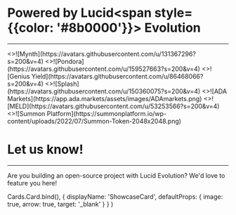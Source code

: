 
# Powered by Lucid<span style={{color: '#8b0000'}}> Evolution</span>
---

<Cards>
  <ShowcaseCard title="Mynth" href="https://www.mynth.ai" style={{ width: '200px', height: '250px' }}>
    <>![Mynth](https://avatars.githubusercontent.com/u/131367296?s=200&v=4)</>
  </ShowcaseCard>
  <ShowcaseCard title="Pondora" href="https://pondora.org" style={{ width: '200px', height: '250px' }}>
    <>![Pondora](https://avatars.githubusercontent.com/u/159527663?s=200&v=4)</>
  </ShowcaseCard>
  <ShowcaseCard title="Genius Yield" href="https://www.geniusyield.co" style={{ width: '200px', height: '250px' }}>
    <>![Genius Yield](https://avatars.githubusercontent.com/u/86468066?s=200&v=4)</>
  </ShowcaseCard>
  <ShowcaseCard title="Splash" href="https://www.splash.trade" style={{ width: '200px', height: '250px' }}>
    <>![Splash](https://avatars.githubusercontent.com/u/150360075?s=200&v=4)</>
  </ShowcaseCard>
  <ShowcaseCard title="ADA Markets" href="https://ada.markets" style={{ width: '200px', height: '250px' }}>
    <>![ADA Markets](https://app.ada.markets/assets/images/ADAmarkets.png)</>
  </ShowcaseCard>
  <ShowcaseCard title="MELD" href="https://www.meld.com" style={{ width: '200px', height: '250px' }}>
    <>![MELD](https://avatars.githubusercontent.com/u/53253566?s=200&v=4)</>
  </ShowcaseCard>
  <ShowcaseCard title="Summon" href="https://summonplatform.io" style={{ width: '200px', height: '250px' }}>
    <>![Summon Platform](https://summonplatform.io/wp-content/uploads/2022/07/Summon-Token-2048x2048.png)</>
  </ShowcaseCard>
</Cards>

# Let us know!
---
Are you building an open-source project with Lucid Evolution? We'd love to feature you here!

  Cards.Card.bind(),
  {
    displayName: 'ShowcaseCard',
    defaultProps: {
      image: true,
      arrow: true,
      target: '_blank'
    }
  }
)
